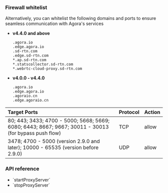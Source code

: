 <PlatformWrapper platform="web">

### Firewall whitelist

Alternatively, you can whitelist the following domains and ports to ensure seamless communication with Agora's services

* **v4.4.0 and above**

    ```
    .agora.io
    .edge.agora.io
    .sd-rtn.com
    .edge.sd-rtn.com
    *.ap.sd-rtn.com
    *.statscollector.sd-rtn.com
    *.webrtc-cloud-proxy.sd-rtn.com
    ```

* **v4.0.0 - v4.4.0**

    ```
    .agora.io
    .edge.agora.io
    .agoraio.cn
    .edge.agoraio.cn
    ```

| Target Ports | Protocol | Action |
|:-------------|----------|---------|
| 80; 443; 3433; 4700 - 5000; 5668; 5669; 6080; 6443; 8667; 9667; 30011 - 30013 (for bypass push flow) | TCP | allow |
| 3478; 4700 - 5000 (version 2.9.0 and later); 10000 - 65535 (version before 2.9.0) | UDP | allow |

### API reference

- <Link to="{{Global.API_REF_WEB_ROOT}}/interfaces/iagorartcclient.html#startproxyserver">`startProxyServer`</Link>
- <Link to="{{Global.API_REF_WEB_ROOT}}/interfaces/iagorartcclient.html#stopproxyserver">`stopProxyServer`</Link>

</PlatformWrapper>
